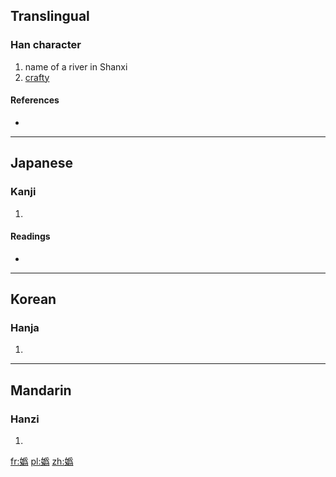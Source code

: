 {{also|妫|媯}}
==Translingual==

===Han character===
{{Han char|rn=38|rad=女|as=12|sn=15|four=|canj=女月竹火 (VBHF)}}

# name of a river in Shanxi
# [[crafty]]

====References====
* {{Han ref|kx=0271.130|dkj=06720|dj=0539.060|hdz=21082.061|uh=5B00|ud=23296}}

----

==Japanese==

===Kanji===
{{ja-kanji|grade=|rs=女12}}

# {{defn|Japanese|sort=女12}}

====Readings====
* {{ja-readings|on=[[き]] (ki), [[ぎ]] (gi)|kun=[[わるがしこい]] (warugashikoi)}}

----

==Korean==

===Hanja===
{{ko-hanja|hangeul=규|rv=gyu|mr=kyu}}

# {{defn|Korean|sort=女12}}

----

==Mandarin==

===Hanzi===
{{cmn-hanzi|sim=妫|pin=[[guī]] ([[gui1]])|wg=kuei<sup>1</sup>}}

# {{defn|Mandarin|sort=女12}}

[[fr:嬀]]
[[pl:嬀]]
[[zh:嬀]]